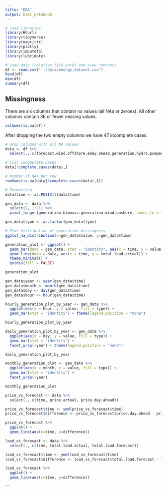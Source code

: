 ```yaml
---
title: "EDA"
output: html_notebook
---
```


```r
# Load libraries
library(RCurl)
library(tidyverse)
library(magrittr)
library(plotly)
library(imputeTS)
library(lubridate)
```

```r
# Load data (relative file path) and view contents
df <- read.csv("../data/energy_dataset.csv")
head(df)
dim(df)
summary(df)
```

## Missingness

There are six columns that contain no values (all NAs or zeroes). All other columns contain 36 or fewer missing values.
```r
colSums(is.na(df))
```
After dropping the two empty columns we have 47 incomplete cases. 
```r
# Drop columns with all NA values
data <- df %>%
  select(.,-c(forecast.wind.offshore.eday.ahead,generation.hydro.pumped.storage.aggregated))

# List incomplete cases
data[!complete.cases(data),]
```



```r
# Number of NAs per row
rowSums(is.na(data[!complete.cases(data),]))
```


```r
# Formatting
data$time <- as.POSIXlt(data$time)

gen_data <- data %>%
  select(1, 1:21) %>%
  pivot_longer(generation.biomass:generation.wind.onshore, names_to = "type")

gen_data$type <- as.factor(gen_data$type)

# Plot distribution of generation missingness 
ggplot_na_distribution(x=gen_data$value, y=gen_data$time)
```


```r


generation_plot <- ggplot() +
  geom_bar(data = gen_data, stat = "identity", aes(x = time, y = value, fill = type)) +
  geom_line(data = data, aes(x = time, y = total.load.actual)) +
  theme_minimal() +
  guides(fill = FALSE) 

generation_plot
```

```r
gen_data$year <- year(gen_data$time)
gen_data$month <- month(gen_data$time)
gen_data$day <- day(gen_data$time)
gen_data$hour <- hour(gen_data$time)

hourly_generation_plot_by_year <- gen_data %>%
  ggplot(aes(x = hour, y = value, fill = type)) +
  geom_bar(stat = "identity") + theme(legend.position = "none") 

hourly_generation_plot_by_year
```

```r
daily_generation_plot_by_year <- gen_data %>%
  ggplot(aes(x = day, y = value, fill = type)) +
  geom_bar(stat = "identity") +
  facet_wrap(~year) + theme(legend.position = "none") 

daily_generation_plot_by_year
```

```r
monthly_generation_plot <- gen_data %>%
  ggplot(aes(x = month, y = value, fill = type)) +
  geom_bar(stat = "identity") +
  facet_wrap(~year)

monthly_generation_plot
```




```r
price_vs_forecast <- data %>%
  select(., c(time, price.actual, price.day.ahead)) 

price_vs_forecast$time <- ymd(price_vs_forecast$time)
price_vs_forecast$difference <- price_vs_forecast$price.day.ahead - price_vs_forecast$price.actual

price_vs_forecast %>%
  ggplot() +
  geom_line(aes(x=time, y=difference))
```
```r
load_vs_forecast <- data %>%
  select(., c(time, total.load.actual, total.load.forecast))

load_vs_forecast$time <- ymd(load_vs_forecast$time)
load_vs_forecast$difference <- load_vs_forecast$total.load.forecast - load_vs_forecast$total.load.actual

load_vs_forecast %>%
  ggplot() +
  geom_line(aes(x=time, y=difference))
```
```


